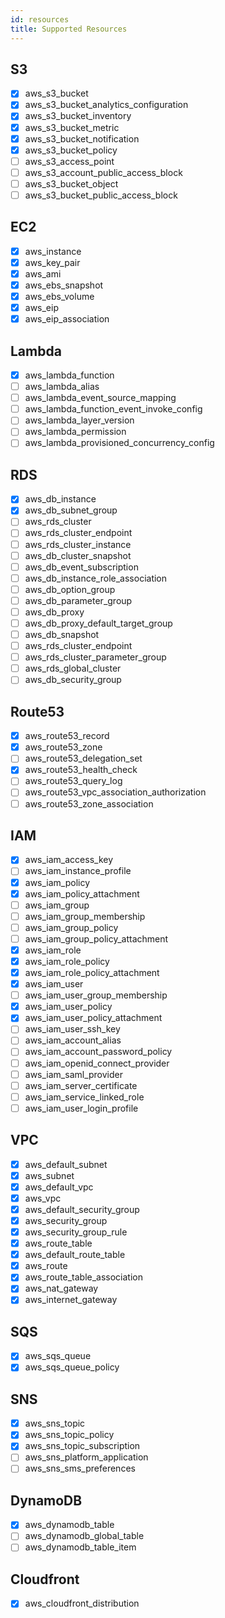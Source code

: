 ```yaml
---
id: resources
title: Supported Resources
---
```


## S3

- [x] aws_s3_bucket
- [x] aws_s3_bucket_analytics_configuration
- [x] aws_s3_bucket_inventory
- [x] aws_s3_bucket_metric
- [x] aws_s3_bucket_notification
- [x] aws_s3_bucket_policy
- [ ] aws_s3_access_point
- [ ] aws_s3_account_public_access_block
- [ ] aws_s3_bucket_object
- [ ] aws_s3_bucket_public_access_block

## EC2

- [x] aws_instance
- [x] aws_key_pair
- [x] aws_ami
- [x] aws_ebs_snapshot
- [x] aws_ebs_volume
- [x] aws_eip
- [x] aws_eip_association

## Lambda

- [x] aws_lambda_function
- [ ] aws_lambda_alias
- [ ] aws_lambda_event_source_mapping
- [ ] aws_lambda_function_event_invoke_config
- [ ] aws_lambda_layer_version
- [ ] aws_lambda_permission
- [ ] aws_lambda_provisioned_concurrency_config

## RDS

- [x] aws_db_instance
- [x] aws_db_subnet_group
- [ ] aws_rds_cluster
- [ ] aws_rds_cluster_endpoint
- [ ] aws_rds_cluster_instance
- [ ] aws_db_cluster_snapshot
- [ ] aws_db_event_subscription
- [ ] aws_db_instance_role_association
- [ ] aws_db_option_group
- [ ] aws_db_parameter_group
- [ ] aws_db_proxy
- [ ] aws_db_proxy_default_target_group
- [ ] aws_db_snapshot
- [ ] aws_rds_cluster_endpoint
- [ ] aws_rds_cluster_parameter_group
- [ ] aws_rds_global_cluster
- [ ] aws_db_security_group

## Route53

- [x] aws_route53_record
- [x] aws_route53_zone
- [ ] aws_route53_delegation_set
- [x] aws_route53_health_check
- [ ] aws_route53_query_log
- [ ] aws_route53_vpc_association_authorization
- [ ] aws_route53_zone_association

## IAM

- [x] aws_iam_access_key
- [ ] aws_iam_instance_profile
- [x] aws_iam_policy
- [x] aws_iam_policy_attachment
- [ ] aws_iam_group
- [ ] aws_iam_group_membership
- [ ] aws_iam_group_policy
- [ ] aws_iam_group_policy_attachment
- [x] aws_iam_role
- [x] aws_iam_role_policy
- [x] aws_iam_role_policy_attachment
- [x] aws_iam_user
- [ ] aws_iam_user_group_membership
- [x] aws_iam_user_policy
- [x] aws_iam_user_policy_attachment
- [ ] aws_iam_user_ssh_key
- [ ] aws_iam_account_alias
- [ ] aws_iam_account_password_policy
- [ ] aws_iam_openid_connect_provider
- [ ] aws_iam_saml_provider
- [ ] aws_iam_server_certificate
- [ ] aws_iam_service_linked_role
- [ ] aws_iam_user_login_profile

## VPC

- [x] aws_default_subnet
- [x] aws_subnet
- [x] aws_default_vpc
- [x] aws_vpc
- [x] aws_default_security_group
- [x] aws_security_group
- [x] aws_security_group_rule
- [x] aws_route_table
- [x] aws_default_route_table
- [x] aws_route
- [x] aws_route_table_association
- [x] aws_nat_gateway
- [x] aws_internet_gateway

## SQS

- [x] aws_sqs_queue
- [x] aws_sqs_queue_policy

## SNS

- [x] aws_sns_topic
- [x] aws_sns_topic_policy
- [x] aws_sns_topic_subscription
- [ ] aws_sns_platform_application
- [ ] aws_sns_sms_preferences

## DynamoDB

- [x] aws_dynamodb_table
- [ ] aws_dynamodb_global_table
- [ ] aws_dynamodb_table_item

## Cloudfront

- [x] aws_cloudfront_distribution